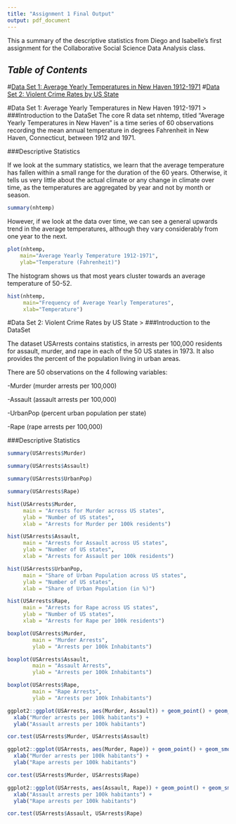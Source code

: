 ```yaml
---
title: "Assignment 1 Final Output"
output: pdf_document
---
```


This a summary of the descriptive statistics from Diego and Isabelle's first assignment for the Collaborative Social Science Data Analysis class.

## *Table of Contents*
#[Data Set 1: Average Yearly Temperatures in New Haven 1912-1971](#dataset1)
#[Data Set 2: Violent Crime Rates by US State](#dataset2)

\pagebreak

#Data Set 1: Average Yearly Temperatures in New Haven 1912-1971
>
###Introduction to the DataSet
The core R data set nhtemp, titled "Average Yearly Temperatures in New Haven" is a time series of 60 observations recording the mean annual temperature in degrees Fahrenheit in New Haven, Connecticut, between 1912 and 1971.

###Descriptive Statistics

If we look at the summary statistics, we learn that the average temperature has fallen within a small range for the duration of the 60 years. Otherwise, it tells us very little about the actual climate or any change in climate over time, as the temperatures are aggregated by year and not by month or season.
```r
summary(nhtemp)
```

However, if we look at the data over time, we can see a general upwards trend in the average temperatures, although they vary considerably from one year to the next.

```r
plot(nhtemp,
    main="Average Yearly Temperature 1912-1971",
    ylab="Temperature (Fahrenheit)")
```


\pagebreak

The histogram shows us that most years cluster towards an average temperature of 50-52.

```r
hist(nhtemp, 
     main="Frequency of Average Yearly Temperatures", 
     xlab="Temperature")
```

\pagebreak

#Data Set 2: Violent Crime Rates by US State
>
###Introduction to the DataSet

The dataset USArrests contains statistics, in arrests per 100,000 residents for assault, murder, and rape in each of the 50 US states in 1973. It also provides the percent of the population living in urban areas.

There are 50 observations on the 4 following variables:

-Murder (murder arrests per 100,000)

-Assault (assault arrests per 100,000)

-UrbanPop (percent urban population per state)

-Rape (rape arrests per 100,000)

###Descriptive Statistics

```r
summary(USArrests$Murder)
```

```r
summary(USArrests$Assault)
```

```r
summary(USArrests$UrbanPop)
```

```r
summary(USArrests$Rape)
```

```r
hist(USArrests$Murder,
     main = "Arrests for Murder across US states",
     ylab = "Number of US states",
     xlab = "Arrests for Murder per 100k residents")
```

```r
hist(USArrests$Assault,
     main = "Arrests for Assault across US states",
     ylab = "Number of US states",
     xlab = "Arrests for Assault per 100k residents")
```

```r
hist(USArrests$UrbanPop,
     main = "Share of Urban Population across US states",
     ylab = "Number of US states",
     xlab = "Share of Urban Population (in %)")
```

```r
hist(USArrests$Rape,
     main = "Arrests for Rape across US states",
     ylab = "Number of US states",
     xlab = "Arrests for Rape per 100k residents")
```

```r
boxplot(USArrests$Murder,
        main = "Murder Arrests",
        ylab = "Arrests per 100k Inhabitants")
```

```r
boxplot(USArrests$Assault,
        main = "Assault Arrests",
        ylab = "Arrests per 100k Inhabitants")
```

```r
boxplot(USArrests$Rape,
        main = "Rape Arrests",
        ylab = "Arrests per 100k Inhabitants")
```

```r
ggplot2::ggplot(USArrests, aes(Murder, Assault)) + geom_point() + geom_smooth() + theme_bw() + ggtitle("Murder arrests-Assault arrests Correlation") +
  xlab("Murder arrests per 100k habitants") +
  ylab("Assault arrests per 100k habitants")
```

```r
cor.test(USArrests$Murder, USArrests$Assault)
```

```r
ggplot2::ggplot(USArrests, aes(Murder, Rape)) + geom_point() + geom_smooth() + theme_bw() + ggtitle("Murder arrests-Rape arrests Correlation") +
  xlab("Murder arrests per 100k habitants") +
  ylab("Rape arrests per 100k habitants")
```

```r
cor.test(USArrests$Murder, USArrests$Rape)
```

```r
ggplot2::ggplot(USArrests, aes(Assault, Rape)) + geom_point() + geom_smooth() + theme_bw() + ggtitle("Assault arrests-Rape arrests Correlation") +
  xlab("Assault arrests per 100k habitants") +
  ylab("Rape arrests per 100k habitants")
```

```r
cor.test(USArrests$Assault, USArrests$Rape)
```
